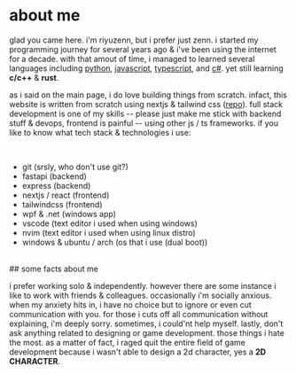 # about me

glad you came here. i'm riyuzenn, but i prefer just zenn. i started my programming journey 
for several years ago & i've been using the internet for a decade. with that amout of time, i managed to learned several languages including 
<a className="text-white" href="">python</a>, <a className="text-white" href="">javascript</a>, <a className="text-white" href="">typescript</a>, and <a className="text-white" href="">c#</a>.
yet still learning <b>c/c++</b> & <b>rust</b>. 
<br />

as i said on the main page, i do love building things from scratch. infact, this website is written from scratch using nextjs
& tailwind css (<a className="text-white" target="_blank" href="https://github.com/riyuzenn/zenn">repo</a>). full stack development is one of
my skills -- please just make me stick with backend stuff & devops, frontend is painful -- using other js / ts frameworks. if you like to know what tech stack & technologies i use:

<br />

- git (srsly, who don't use git?)
- fastapi (backend)
- express (backend)
- nextjs / react (frontend)
- tailwindcss (frontend)
- wpf & .net (windows app)
- vscode (text editor i used when using windows)
- nvim (text editor i used when using linux distro)
- windows & ubuntu / arch (os that i use (dual boot))

<br />
## some facts about me

i prefer working solo & independently. however there are some instance i like to work with friends & colleagues.
occasionally i'm socially anxious. when my anxiety hits in, i have no choice but to ignore or even cut communication with you. 
for those i cuts off all communication without explaining, i'm deeply sorry. sometimes, i could'nt help myself. lastly, don't
ask anything related to designing or game development. those things i hate the most. as a matter of fact, i raged quit the entire field
of game development because i wasn't able to design a 2d character, yes a <b>2D CHARACTER</b>.